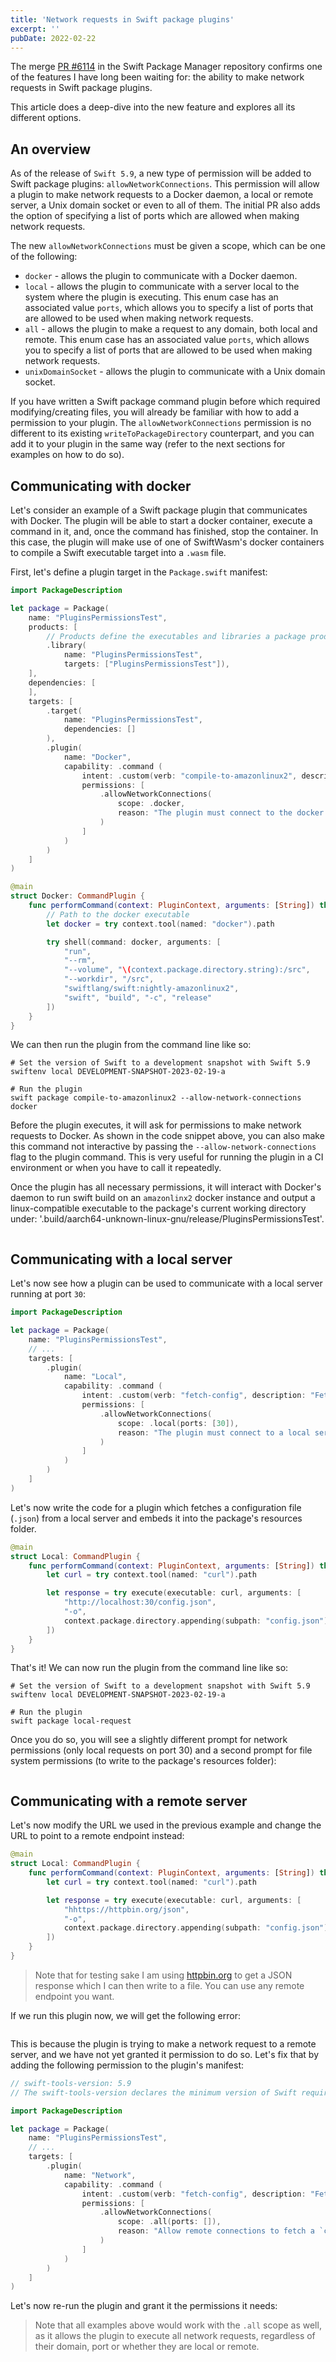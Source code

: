 ```yaml
---
title: 'Network requests in Swift package plugins'
excerpt: ''
pubDate: 2022-02-22
---
```


The merge [PR #6114](https://github.com/apple/swift-package-manager/pull/6114) in the Swift Package Manager repository confirms one of the features I have long been waiting for: the ability to make network requests in Swift package plugins.

This article does a deep-dive into the new feature and explores all its different options.

## An overview

As of the release of `Swift 5.9`, a new type of permission will be added to Swift package plugins: `allowNetworkConnections`. This permission will allow a plugin to make network requests to a Docker daemon, a local or remote server, a Unix domain socket or even to all of them. The initial PR also adds the option of specifying a list of ports which are allowed when making network requests.

The new `allowNetworkConnections` must be given a scope, which can be one of the following:

- `docker` - allows the plugin to communicate with a Docker daemon.
- `local` - allows the plugin to communicate with a server local to the system where the plugin is executing. This enum case has an associated value `ports`, which allows you to specify a list of ports that are allowed to be used when making network requests.
- `all` - allows the plugin to make a request to any domain, both local and remote. This enum case has an associated value `ports`, which allows you to specify a list of ports that are allowed to be used when making network requests.
- `unixDomainSocket` - allows the plugin to communicate with a Unix domain socket.

If you have written a Swift package command plugin before which required modifying/creating files, you will already be familiar with how to add a permission to your plugin. The `allowNetworkConnections` permission is no different to its existing `writeToPackageDirectory` counterpart, and you can add it to your plugin in the same way (refer to the next sections for examples on how to do so).

## Communicating with docker

Let's consider an example of a Swift package plugin that communicates with Docker. The plugin will be able to start a docker container, execute a command in it, and, once the command has finished, stop the container. In this case, the plugin will make use of one of SwiftWasm's docker containers to compile a Swift executable target into a `.wasm` file.

First, let's define a plugin target in the `Package.swift` manifest:

```swift:Package.swift
import PackageDescription

let package = Package(
    name: "PluginsPermissionsTest",
    products: [
        // Products define the executables and libraries a package produces, and make them visible to other packages.
        .library(
            name: "PluginsPermissionsTest",
            targets: ["PluginsPermissionsTest"]),
    ],
    dependencies: [
    ],
    targets: [
        .target(
            name: "PluginsPermissionsTest",
            dependencies: []
        ),
        .plugin(
            name: "Docker",
            capability: .command (
                intent: .custom(verb: "compile-to-amazonlinux2", description: "Compile executable to amazon linux 2"),
                permissions: [
                    .allowNetworkConnections(
                        scope: .docker,
                        reason: "The plugin must connect to the docker daemon to compile Swift code to amazonlinux2"
                    )
                ]
            )
        )
    ]
)
```

```swift:Plugins/Docker/Docker.swift
@main
struct Docker: CommandPlugin {
    func performCommand(context: PluginContext, arguments: [String]) throws {
        // Path to the docker executable
        let docker = try context.tool(named: "docker").path

        try shell(command: docker, arguments: [
            "run",
            "--rm",
            "--volume", "\(context.package.directory.string):/src",
            "--workdir", "/src",
            "swiftlang/swift:nightly-amazonlinux2",
            "swift", "build", "-c", "release"
        ])
    }
}
```

We can then run the plugin from the command line like so:

```bash:Terminal
# Set the version of Swift to a development snapshot with Swift 5.9
swiftenv local DEVELOPMENT-SNAPSHOT-2023-02-19-a

# Run the plugin
swift package compile-to-amazonlinux2 --allow-network-connections docker
```

Before the plugin executes, it will ask for permissions to make network requests to Docker. As shown in the code snippet above, you can also make this command not interactive by passing the `--allow-network-connections` flag to the plugin command. This is very useful for running the plugin in a CI environment or when you have to call it repeatedly.

Once the plugin has all necessary permissions, it will interact with Docker's daemon to run swift build on an `amazonlinx2` docker instance and output a linux-compatible executable to the package's current working directory under: '.build/aarch64-unknown-linux-gnu/release/PluginsPermissionsTest'.

![]()

## Communicating with a local server

Let's now see how a plugin can be used to communicate with a local server running at port `30`:

```swift:Package.swift
import PackageDescription

let package = Package(
    name: "PluginsPermissionsTest",
    // ...
    targets: [
        .plugin(
            name: "Local",
            capability: .command (
                intent: .custom(verb: "fetch-config", description: "Fetch a `config.json` resource and embed it in the package"),
                permissions: [
                    .allowNetworkConnections(
                        scope: .local(ports: [30]),
                        reason: "The plugin must connect to a local server running at port 30 to fetch a resource"
                    )
                ]
            )
        )
    ]
)
```

Let's now write the code for a plugin which fetches a configuration file (`.json`) from a local server and embeds it into the package's resources folder.

```swift:Plugins/Local/Local.swift
@main
struct Local: CommandPlugin {
    func performCommand(context: PluginContext, arguments: [String]) throws {
        let curl = try context.tool(named: "curl").path

        let response = try execute(executable: curl, arguments: [
            "http://localhost:30/config.json",
            "-o",
            context.package.directory.appending(subpath: "config.json").string
        ])
    }
}
```

That's it! We can now run the plugin from the command line like so:

```bash:Terminal
# Set the version of Swift to a development snapshot with Swift 5.9
swiftenv local DEVELOPMENT-SNAPSHOT-2023-02-19-a

# Run the plugin
swift package local-request
```

Once you do so, you will see a slightly different prompt for network permissions (only local requests on port 30) and a second prompt for file system permissions (to write to the package's resources folder):

![]()

## Communicating with a remote server

Let's now modify the URL we used in the previous example and change the URL to point to a remote endpoint instead:

```swift:ConfigFetcher.swift
@main
struct Local: CommandPlugin {
    func performCommand(context: PluginContext, arguments: [String]) throws {
        let curl = try context.tool(named: "curl").path

        let response = try execute(executable: curl, arguments: [
            "hhttps://httpbin.org/json",
            "-o",
            context.package.directory.appending(subpath: "config.json").string
        ])
    }
}
```

> Note that for testing sake I am using [httpbin.org]() to get a JSON response which I can then write to a file. You can use any remote endpoint you want.

If we run this plugin now, we will get the following error:

![]()

This is because the plugin is trying to make a network request to a remote server, and we have not yet granted it permission to do so. Let's fix that by adding the following permission to the plugin's manifest:

```swift:Package.swift
// swift-tools-version: 5.9
// The swift-tools-version declares the minimum version of Swift required to build this package.

import PackageDescription

let package = Package(
    name: "PluginsPermissionsTest",
    // ...
    targets: [
        .plugin(
            name: "Network",
            capability: .command (
                intent: .custom(verb: "fetch-config", description: "Fetch a `config.json` resource and embed it in the package"),
                permissions: [
                    .allowNetworkConnections(
                        scope: .all(ports: []),
                        reason: "Allow remote connections to fetch a `config.json` file"
                    )
                ]
            )
        )
    ]
)
```

Let's now re-run the plugin and grant it the permissions it needs:

> Note that all examples above would work with the `.all` scope as well, as it allows the plugin to execute all network requests, regardless of their domain, port or whether they are local or remote.
